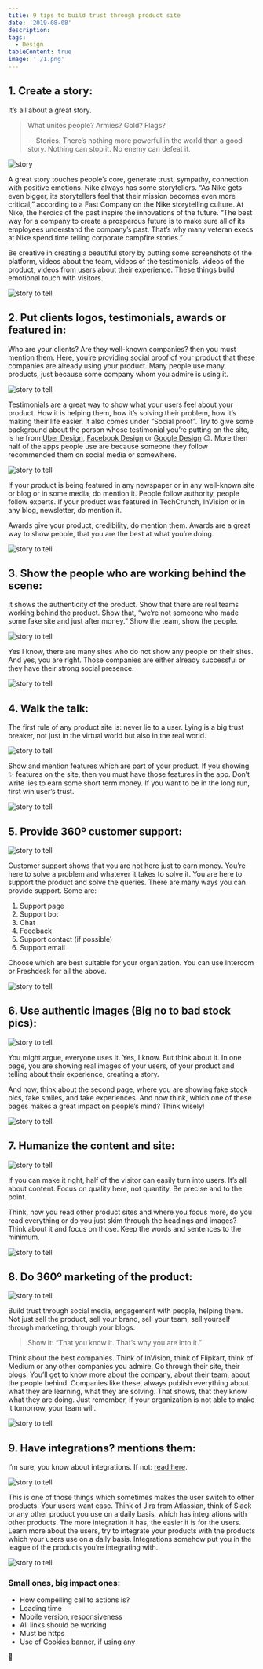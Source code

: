 ```yaml
---
title: 9 tips to build trust through product site
date: '2019-08-08'
description:
tags:
  - Design
tableContent: true
image: './1.png'
---
```


## 1. Create a story:

It’s all about a great story.

> What unites people? Armies? Gold? Flags?
>
> -- Stories. There’s nothing more powerful in the world than a good story. Nothing can stop it. No enemy can defeat it.

![story](./1.png)

A great story touches people’s core, generate trust, sympathy, connection with positive emotions. Nike always has some storytellers. “As Nike gets even bigger, its storytellers feel that their mission becomes even more critical,” according to a Fast Company on the Nike storytelling culture. At Nike, the heroics of the past inspire the innovations of the future. “The best way for a company to create a prosperous future is to make sure all of its employees understand the company’s past. That’s why many veteran execs at Nike spend time telling corporate campfire stories.”

<!-- [card](https://www.fastcompany.com/38979/nike-story-just-tell-it) -->

Be creative in creating a beautiful story by putting some screenshots of the platform, videos about the team, videos of the testimonials, videos of the product, videos from users about their experience. These things build emotional touch with visitors.

![story to tell](./2.png)

## 2. Put clients logos, testimonials, awards or featured in:

Who are your clients? Are they well-known companies? then you must mention them. Here, you’re providing social proof of your product that these companies are already using your product. Many people use many products, just because some company whom you admire is using it.

![story to tell](./3.png)

Testimonials are a great way to show what your users feel about your product. How it is helping them, how it’s solving their problem, how it’s making their life easier. It also comes under “Social proof”. Try to give some background about the person whose testimonial you’re putting on the site, is he from [Uber Design](https://brand.uber.com/), [Facebook Design](https://design.facebook.com/) or [Google Design](https://design.google/) 😉. More then half of the apps people use are because someone they follow recommended them on social media or somewhere.

![story to tell](./4.png)

If your product is being featured in any newspaper or in any well-known site or blog or in some media, do mention it. People follow authority, people follow experts. If your product was featured in TechCrunch, InVision or in any blog, newsletter, do mention it.

Awards give your product, credibility, do mention them. Awards are a great way to show people, that you are the best at what you’re doing.

![story to tell](./5.png)

## 3. Show the people who are working behind the scene:

It shows the authenticity of the product. Show that there are real teams working behind the product. Show that, “we’re not someone who made some fake site and just after money.” Show the team, show the people.

![story to tell](./6.png)

Yes I know, there are many sites who do not show any people on their sites. And yes, you are right. Those companies are either already successful or they have their strong social presence.

![story to tell](./7.png)

## 4. Walk the talk:

The first rule of any product site is: never lie to a user. Lying is a big trust breaker, not just in the virtual world but also in the real world.

![story to tell](./8.png)

Show and mention features which are part of your product. If you showing ✨ features on the site, then you must have those features in the app. Don’t write lies to earn some short term money. If you want to be in the long run, first win user’s trust.

![story to tell](./9.png)

## 5. Provide 360º customer support:

![story to tell](./10.png)

Customer support shows that you are not here just to earn money. You’re here to solve a problem and whatever it takes to solve it. You are here to support the product and solve the queries. There are many ways you can provide support. Some are:

1. Support page
2. Support bot
3. Chat
4. Feedback
5. Support contact (if possible)
6. Support email

Choose which are best suitable for your organization. You can use Intercom or Freshdesk for all the above.

![story to tell](./11.png)

## 6. Use authentic images (Big no to bad stock pics):

![story to tell](./12.png)

You might argue, everyone uses it. Yes, I know. But think about it. In one page, you are showing real images of your users, of your product and telling about their experience, creating a story.

And now, think about the second page, where you are showing fake stock pics, fake smiles, and fake experiences. And now think, which one of these pages makes a great impact on people’s mind? Think wisely!

![story to tell](./13.png)

## 7. Humanize the content and site:

![story to tell](./14.png)

If you can make it right, half of the visitor can easily turn into users. It’s all about content. Focus on quality here, not quantity. Be precise and to the point.

Think, how you read other product sites and where you focus more, do you read everything or do you just skim through the headings and images? Think about it and focus on those. Keep the words and sentences to the minimum.

![story to tell](./15.png)

## 8. Do 360º marketing of the product:

![story to tell](./16.png)

Build trust through social media, engagement with people, helping them. Not just sell the product, sell your brand, sell your team, sell yourself through marketing, through your blogs.

> Show it: “That you know it. That’s why you are into it.”

Think about the best companies. Think of InVision, think of Flipkart, think of Medium or any other companies you admire. Go through their site, their blogs. You’ll get to know more about the company, about their team, about the people behind. Companies like these, always publish everything about what they are learning, what they are solving. That shows, that they know what they are doing. Just remember, if your organization is not able to make it tomorrow, your team will.

![story to tell](./17.png)

## 9. Have integrations? mentions them:

I’m sure, you know about integrations. If not: [read here](https://en.wikipedia.org/wiki/Integrated_software).

![story to tell](./18.png)

This is one of those things which sometimes makes the user switch to other products. Your users want ease. Think of Jira from Atlassian, think of Slack or any other product you use on a daily basis, which has integrations with other products. The more integration it has, the easier it is for the users. Learn more about the users, try to integrate your products with the products which your users use on a daily basis. Integrations somehow put you in the league of the products you’re integrating with.

![story to tell](./19.png)

### Small ones, big impact ones:

- How compelling call to actions is?
- Loading time
- Mobile version, responsiveness
- All links should be working
- Must be https
- Use of Cookies banner, if using any

🙏
